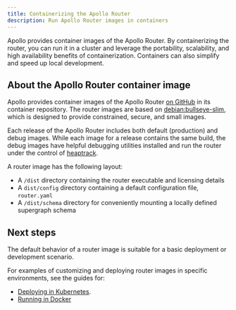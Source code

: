 ---
title: Containerizing the Apollo Router
description: Run Apollo Router images in containers
---


Apollo provides container images of the Apollo Router. By containerizing the router, you can run it in a cluster and leverage the portability, scalability, and high availability benefits of containerization. Containers can also simplify and speed up local development.

<ElasticNotice />

## About the Apollo Router container image

Apollo provides container images of the Apollo Router [on GitHub](https://github.com/apollographql/router/pkgs/container/router) in its container repository. The router images are based on [debian:bullseye-slim](https://hub.docker.com/_/debian/), which is designed to provide constrained, secure, and small images.

Each release of the Apollo Router includes both default (production) and debug images. While each image for a release contains the same build, the debug images have helpful debugging utilities installed and run the router under the control of [heaptrack](https://github.com/KDE/heaptrack).

A router image has the following layout:

* A `/dist` directory containing the router executable and licensing details
* A `dist/config` directory containing a default configuration file, `router.yaml`
* A `/dist/schema` directory for conveniently mounting a locally defined supergraph schema

## Next steps

The default behavior of a router image is suitable for a basic deployment or development scenario.

For examples of customizing and deploying router images in specific environments, see the guides for: 
* [Deploying in Kubernetes](./kubernetes/).
* [Running in Docker](./docker/)
